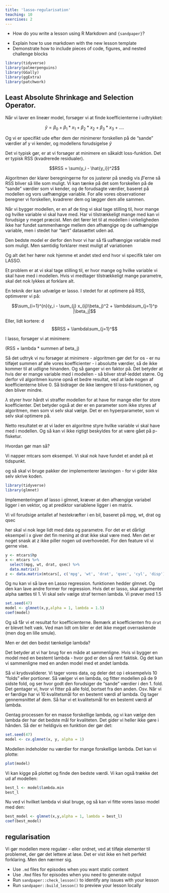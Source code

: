 ```yaml
---
title: 'lasso-regularisation'
teaching: 10
exercises: 2
---
```


:::::::::::::::::::::::::::::::::::::: questions 

- How do you write a lesson using R Markdown and `{sandpaper}`?

::::::::::::::::::::::::::::::::::::::::::::::::

::::::::::::::::::::::::::::::::::::: objectives

- Explain how to use markdown with the new lesson template
- Demonstrate how to include pieces of code, figures, and nested challenge blocks

::::::::::::::::::::::::::::::::::::::::::::::::


```r

library(tidyverse)
library(palmerpenguins)
library(GGally)
library(ggExtra)
library(patchwork)
```


## Least Absolute Shrinkage and Selection Operator.

Når vi laver en lineær model, forsøger vi at finde koefficienterne i udtrykket:

$$\hat{y}= \beta_0 + \beta_1*x_1 + \beta_2*x_2 + \beta_3*x_3 +....$$

Og vi er specifikt ude efter dem der minimerer forskellen på de "sande" værdier
af y vi kender, og modellens forudsigelse $\hat{y}$

Det vi typisk gør, er at vi forsøger at minimere en såkaldt loss-funktion.
Det er typisk RSS (kvadrerede residualer).

$$RSS = \sum(y_i - \hat{y_i})^2$$

Algoritmen der klarer beregningerne for os justerer på snedig vis $\beta$'erne 
så RSS bliver så lille som muligt.
Vi kan tænke på det som forskellen på de "sande" værdier som vi kender, og de
forudsagte værdier, baseret på modellen og vors uafhængige variable. For alle
vores observationer beregner vi forskellen, kvadrerer dem og lægger dem alle sammen.

Når vi bygger modellen, er en af de ting vi skal tage stilling til, hvor mange
og hvilke variable vi skal have med. Har vi tilstrækkeligt mange med kan vi
forudsige y meget præcist. Men det fører let til at modellen i virkeligheden 
ikke har fundet sammenhænge mellem den afhængige og de uafhængige variable, men
i stedet har "lært" datasættet uden ad.

Den bedste model er derfor den hvor vi har så få uafhængige variable med som muligt.
Men samtidig forklarer mest muligt af variationen

Og alt det her hører nok hjemme et andet sted end hvor vi specifik taler om 
LASSO. 



Et problem er at vi skal tage stilling til, er hvor mange og hvilke variable
vi skal have med i modellen. Hvis vi medtager tilstrækkeligt mange parametre,
skal det nok lykkes at forklare alt.

En teknik der kan udvælge er lasso. I stedet for at optimere på RSS, optimverer vi på:


$$\sum_{i=1}^{n}(y_i - \sum_{j} x_{ij}\beta_j)^2 + \lambda\sum_{j=1}^p |\beta_j|$$




Eller, lidt kortere:
d
$$RSS + \lambda\sum_{j=1}^$$


I lasso, forsøger vi at minimere:

\(RSS + lambda * summen af beta_j\)

Så det udtryk vi nu forsøger at minimere - algoritmen gør det for os - 
er nu tilføjet summen af alle vores koefficienter - i absolutte værdier, så de
ikke kommer til at udligne hinanden. Og så ganger vi en faktor på. Det betyder
at hvis der er mange variable med i modellen - så bliver straf-leddet større.
Og derfor vil algoritmen kunne opnå et bedre resultat, ved at lade nogen af 
koefficienterne blive 0. Så bidrager de ikke længere til loss-funktionen, og den
bliver mindre. 

$\lambda$ styrer hvor hårdt vi straffer modellen for at have for mange eller
for store koefficienter. Det betyder også at der er en parameter som ikke 
styres af algoritmen, men som vi selv skal vælge. Det er en hyperparameter,
som vi selv skal optimere på.

Netto resultatet er at vi lader en algoritme styre hvilke variable vi skal
have med i modellen. Og så kan vi ikke rigtigt beskyldes for at være gået på
p-fisketur.


Hvordan gør man så?

Vi napper mtcars som eksempel. Vi skal nok have fundet et andet på et tidspunkt.

og så skal vi bruge pakker der implementerer løsningen - for vi gider ikke selv
skrive koden.

```r
library(tidyverse)
library(glmnet)
```


Implementeringen af lasso i glmnet, kræver at den afhængige variabel ligger i en
vektor, og at prediktor variablene ligger i en matrix.

Vi vil forudsige antallet af hestekræfter i en bil, baseret på mpg, wt, drat og
qsec

her skal vi nok lege lidt med data og parametre. For det er et dårligt 
eksempel i x giver det fin mening at drat ikke skal være med. Men det er noget
snask at z ikke piller nogen ud overhovedet. For den feature vil vi gerne vise.
```r
y <- mtcars$hp
x <- mtcars %>% 
  select(mpg, wt, drat, qsec) %>% 
  data.matrix()
z <- data.matrix(mtcars[, c('mpg', 'wt', 'drat', 'qsec', 'cyl', 'disp')])


```
Og nu kan vi så lave en Lasso regression. funktionen hedder glmnet. Og den kan
lave andre former for regression. Hvis det er lasso, skal argumentet alpha 
sættes til 1. Vi skal selv vælge straf termen lambda. Vi prøver med 1.5

```r
set.seed(47)
model <- glmnet(x,y,alpha = 1, lambda = 1.5)
coef(model)
```
Og så får vi et resultat for koefficienterne. Bemærk at koefficienten fro `drat`
er blevet helt væk. Ved man lidt om biler er det ikke meget overraskende (men
dog en lille smule).

Men er det den bedst tænkelige lambda?

Det betyder at vi har brug for en måde at sammenligne. Hvis vi bygger en model
med en bestemt lambda - hvor god er den så rent faktisk. Og det kan vi sammenligne
med en anden model med et andet lambda.

Så vi krydsvaliderer. Vi tager vores data, og deler det op i eksempelvis 10
"folds" eller portioner. Så vælger vi en lambda, og fitter modellen på de 9 sidste fold, og 
ser hvor godt den forudsiger de "sande" værdier i den 1. fold. Det gentager vi,
hvor vi fitter på alle fold, bortset fra den anden. Osv. Når vi er færdige
har vi 10 kvalitetsmål for en bestemt værdi af lambda. Og tager gennemsnittet
af dem. Så har vi et kvalitetsmål for en bestemt værdi af lambda.

Gentag processen for en masse forskellige lambda, og vi kan vælge den lambda
der har det bedste mål for kvaliteten.
Det gider vi heller ikke gøre i hånden. Så der er heldigvis en funktion der 
gør det:

```r
set.seed(47)
model <- cv.glmnet(x, y, alpha = 1)
```

Modellen indeholder nu værdier for mange forskellige lambda.
Det kan vi plotte:

```r
plot(model)
```
Vi kan kigge på plottet og finde den bedste værdi. Vi kan også trække det
ud af modellen:

```r

best_l <- model$lambda.min
best_l

```
Nu ved vi hvilket lambda vi skal bruge, og så kan vi fitte vores lasso model
med den:

```r
best_model <- glmnet(x,y,alpha = 1, lambda = best_l)
coef(best_model)
```


::::callout
## regularisation

Vi gør modellen mere regulær - eller ordnet, ved at tilføje elementer til problemet,
der gør det lettere at løse. Det er vist ikke en helt perfekt forklaring. Men den
nærmer sig.

::::

::::::::::::::::::::::::::::::::::::: keypoints 

- Use `.md` files for episodes when you want static content
- Use `.Rmd` files for episodes when you need to generate output
- Run `sandpaper::check_lesson()` to identify any issues with your lesson
- Run `sandpaper::build_lesson()` to preview your lesson locally

::::::::::::::::::::::::::::::::::::::::::::::::

